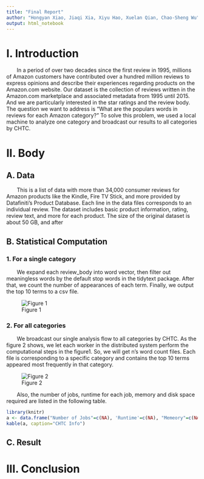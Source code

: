 ```yaml
---
title: "Final Report"
author: "Hongyan Xiao, Jiaqi Xia, Xiyu Hao, Xuelan Qian, Chao-Sheng Wu"
output: html_notebook
---
```


# I. Introduction
|        In a period of over two decades since the first review in 1995, millions of Amazon customers have contributed over a hundred million reviews to express opinions and describe their experiences regarding products on the Amazon.com website. Our dataset is the collection of reviews written in the Amazon.com marketplace and associated metadata from 1995 until 2015. And we are particularly interested in the star ratings and the review body. The question we want to address is “What are the populars words in reviews for each Amazon category?” To solve this problem, we used a local machine to analyze one category and broadcast our results to all categories by CHTC.

# II. Body
## A. Data
|        This is a list of data with more than 34,000 consumer reviews for Amazon products like the Kindle, Fire TV Stick, and more provided by Datafiniti's Product Database. Each line in the data files corresponds to an individual review. The dataset includes basic product information, rating, review text, and more for each product. The size of the original dataset is about 50 GB, and after

## B. Statistical Computation
### 1. For a single category
|        We expand each review_body into word vector, then filter out meaningless words by the default stop words in the tidytext package. After that, we count the number of appearances of each term. Finally, we output the top 10 terms to a csv file.

![Figure 1](single_flow.jpg)

### 2. For all categories
|        We broadcast our single analysis flow to all categories by CHTC. As the figure 2 shows, we let each worker in the distributed system perform the computational steps in the figure1. So, we will get n’s word count files. Each file is corresponding to a specific category and contains the top 10 terms appeared most frequently in that category. 

![Figure 2](distributed_flow.jpg)

|        Also, the number of jobs, runtime for each job, memory and disk space required are listed in the following table.

```r
library(knitr)
a <- data.frame("Number of Jobs"=c(NA), 'Runtime'=c(NA), "Memeory"=c(NA), "Disk Space"=c(NA))
kable(a, caption="CHTC Info")
```


## C. Result

# III. Conclusion

